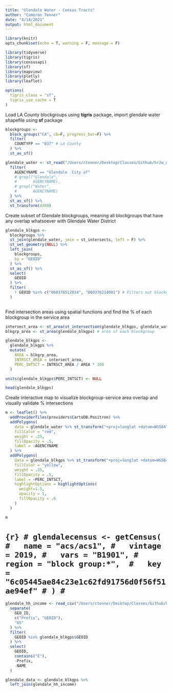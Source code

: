 ```yaml
---
title: "Glendale Water - Census Tracts"
author: "Cameron Tenner"
date: "4/14/2021"
output: html_document
---
```


```r
library(knitr)
opts_chunk$set(echo = T, warning = F, message = F)

library(tidyverse)
library(tigris)
library(censusapi)
library(sf)
library(mapview)
library(plotly)
library(leaflet)

options(
  tigris_class = "sf",
  tigris_use_cache = T 
)
```

Load LA County blockgroups using **tigris** package, import glendale water shapefile using **sf** package
```r
blockgroups <-
  block_groups("CA", cb=F, progress_bar=F) %>% 
  filter(
    COUNTYFP == "037" # LA County 
  ) %>% 
  st_as_sf()

glendale_water <- st_read("/Users/ctenner/Desktop/Classes/Github/hr2w_droughts/data/glendale/Water_Districts/Water_Districts.shp") %>% 
  filter(
    AGENCYNAME == "Glendale  City of"
    # grepl("Glendale",
    #       AGENCYNAME),
    # grepl("Water",
    #       AGENCYNAME)
  ) %>% 
  st_as_sf() %>% 
  st_transform(4269)
```

Create subset of Glendale blockgroups, meaning all blockgroups that have any overlap whatsoever with Glendale Water District
```r
glendale_blkgps <- 
  blockgroups %>% 
  st_join(glendale_water, join = st_intersects, left = F) %>% 
  st_set_geometry(NULL) %>% 
  left_join(
    blockgroups,
    by = "GEOID"
  ) %>% 
  st_as_sf() %>% 
  select(
    GEOID
  ) %>% 
  filter(
    ! GEOID %in% c("060376512014", "060376214001") # Filters out blockgroups that were selected due to an issue with geometry of glendale water district shapefile
  )
  
```

Find intersection areas using spatial functions and find the % of each blockgroup in the service area
```r
intersect_area <- st_area(st_intersection(glendale_blkgps, glendale_water)) # area of intersection for each blockgroup
blkgrp_area <- st_area(glendale_blkgps) # area of each blockgroup

glendale_blkgps <- 
  glendale_blkgps %>% 
  mutate(
    AREA = blkgrp_area,
    INTRSCT_AREA = intersect_area,
    PERC_INTSCT = INTRSCT_AREA / AREA * 100
  )

units(glendale_blkgps$PERC_INTSCT) <- NULL

head(glendale_blkgps)
```

Create interactive map to visualize blockgroup-service area overlap and visually validate % intersections
```r
m <- leaflet() %>% 
  addProviderTiles(providers$CartoDB.Positron) %>% 
  addPolygons(
    data = glendale_water %>% st_transform("+proj=longlat +datum=WGS84"),
    fillColor = "red",
    weight = .25,
    fillOpacity = .5,
    label = ~AGENCYNAME
  ) %>% 
  addPolygons(
    data = glendale_blkgps %>% st_transform("+proj=longlat +datum=WGS84"),
    fillColor = "yellow",
    weight = .25,
    fillOpacity = .5,
    label = ~PERC_INTSCT,
    highlightOptions = highlightOptions(
      weight=1.5,
      opacity = 1,
      fillOpacity = .6
    )
  )

m
```

# ```{r}
# glendalecensus <- getCensus(
#   name = "acs/acs1",
#   vintage = 2019,
#   vars = "B1901",
#   region = "block group:*", 
#   key =  "6c05445ae84c23e1c62fd91756d0f56f51ae94ef"
# )
# ```

```r
glendale_hh_income <- read_csv("/Users/ctenner/Desktop/Classes/Github/hr2w_droughts/data/glendale/B1901/B1901.csv") %>% 
  separate(
    GEO_ID,
    c("Prefix", "GEOID"),
    "US"
  ) %>% 
  filter(
    GEOID %in% glendale_blkgps$GEOID
  ) %>% 
  select(
    GEOID,
    contains("E"),
    -Prefix,
    -NAME
  )

glendale_data <- glendale_blkgps %>% 
  left_join(glendale_hh_income)
```

